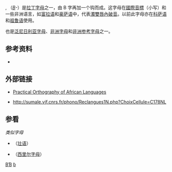 {{Infobox alphabet|alphabet=拉丁|uuc=0181|ulc=0253}}
'''{{Unicode|Ɓ}}''', '''{{Unicode|ɓ}}'''（''[[B|B]]-{{link-en|hook (附加符号)|Hook (diacritic)|hook}}''）是[[拉丁字母|拉丁字母]]之一，由 B 字再加一个钩而成。这字母在[[國際音標|國際音標]]（小写）和一些非洲语言，如[[富拉语|富拉语]]和[[豪萨语|豪萨语]]中，代表[[濁雙唇內破音|濁雙唇內破音]]。以前此字母亦在[[科萨语|科萨语]]和[[祖鲁语|祖鲁语]]使用。

{{Unicode|ɓ}} 也是[[泛尼日利亚字母|泛尼日利亚字母]]、[[非洲字母|非洲字母]]和[[非洲参考字母|非洲参考字母]]之一。

== 参考资料 ==
* {{cite book |last=Pullum |first=Geoffrey K. |authorlink=Geoffrey K. Pullum |coauthors=Ladusaw, William A. |year=1996 |title=Phonetic Symbol Guide |publisher=University of Chicago Press |pages=23}}

== 外部链接 ==
* [http://www.bisharat.net/Documents/poal30.htm Practical Orthography of African Languages] {{Wayback|url=http://www.bisharat.net/Documents/poal30.htm |date=20170710212644 }}
* {{fr icon}} http://sumale.vjf.cnrs.fr/phono/Reclangues1N.php?ChoixCellule=C178NL {{Wayback|url=http://sumale.vjf.cnrs.fr/phono/Reclangues1N.php?ChoixCellule=C178NL |date=20220122173917 }}

== 参看 ==
''类似字母''
* {{Unicode|[[Ƃ|Ƃ ƃ]]}}（[[壮语|壮语]]）
* {{lang|ru|[[Б|Б б]]}}（[[西里尔字母|西里尔字母]]）

{{Latin alphabet}}

[[Category:衍生拉丁字母|BƁ]]
[[Category:音標符號|ɓ]]